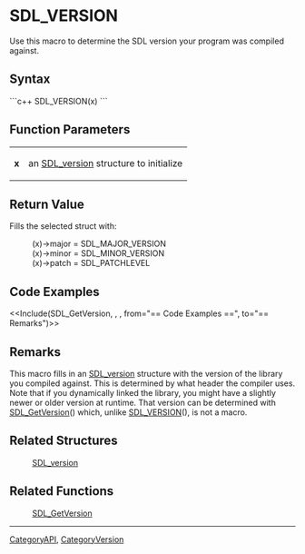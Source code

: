 
= SDL_VERSION =
Use this macro to determine the SDL version your program was compiled against.


== Syntax ==
```c++
SDL_VERSION(x)
```

== Function Parameters ==
{|
|'''x'''
|an [[SDL_version]] structure to initialize
|}

== Return Value ==
Fills the selected struct with:
: (x)->major = SDL_MAJOR_VERSION
: (x)->minor = SDL_MINOR_VERSION
: (x)->patch = SDL_PATCHLEVEL

== Code Examples ==
<<Include(SDL_GetVersion, , , from="== Code Examples ==", to="== Remarks")>>

== Remarks ==
This macro fills in an [[SDL_version]] structure with the version of the library you compiled against. This is determined by what header the compiler uses. Note that if you dynamically linked the library, you might have a slightly newer or older version at runtime. That version can be determined with [[SDL_GetVersion]]() which, unlike [[SDL_VERSION]](), is not a macro.

== Related Structures ==
:[[SDL_version]]

== Related Functions ==
:[[SDL_GetVersion]]

----
[[CategoryAPI]], [[CategoryVersion]]
